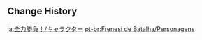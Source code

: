 {{Event Tabs
|gallery  = false
|story    = false
|subpage1 = Characters
}}

{{Trial Character/Event/Header}}
{{Trial Character/Event
|character_name         = Alhaitham
|character_level        = 80
|constellation          = 0
|weapon_name            = Iron Sting
|weapon_level           = 80
|refinement             = 1
|artifact_flower        = Dreaming Steelbloom
|artifact_feather       = Feather of Judgment
|artifact_sands         = The Sunken Years
|artifact_goblet        = Honeyed Final Feast
|artifact_circlet       = Shadow of the Sand King
|artifact_level         = 20
|set1                   = Gilded Dreams
|set1_piece_bonus       = 4
|normal_attack_talent   = 8
|elemental_skill_talent = 8
|elemental_burst_talent = 8
|hp                     = 19,675
|atk                    = 1,255
|def                    = 822
|em                     = 522
|crit_rate              = 57.1%
|crit_dmg               = 91.9%
|er                     = 135.0%
|dendro_dmg             = 68.2%
}}
{{Trial Character/Event
|character_name         = Baizhu
|character_level        = 80
|constellation          = 0
|weapon_name            = Prototype Amber
|weapon_level           = 80
|refinement             = 1
|artifact_flower        = Flower of Accolades
|artifact_feather       = Vibrant Pinion
|artifact_sands         = Orichalceous Time-Dial
|artifact_goblet        = Feast of Boundless Joy
|artifact_circlet       = General's Ancient Helm
|artifact_level         = 20
|set1                   = Tenacity of the Millelith
|set1_piece_bonus       = 2
|set2                   = Vourukasha's Glow
|set2_piece_bonus       = 2
|normal_attack_talent   = 8
|elemental_skill_talent = 8
|elemental_burst_talent = 8
|hp                     = 36,859
|atk                    = 1,132
|def                    = 540
|em                     = 105
|crit_rate              = 26.0%
|crit_dmg               = 91.9%
|er                     = 186.8%
|healing                = 35.9%
|dendro_dmg             = 25.0%
}}
{{Trial Character/Event
|character_name         = Barbara
|character_level        = 80
|constellation          = 0
|weapon_name            = Prototype Amber
|weapon_level           = 80
|refinement             = 1
|artifact_flower        = Maiden's Distant Love
|artifact_feather       = Maiden's Heart-Stricken Infatuation
|artifact_sands         = Maiden's Passing Youth
|artifact_goblet        = Maiden's Fleeting Leisure
|artifact_circlet       = Maiden's Fading Beauty
|artifact_level         = 20
|set1                   = Maiden Beloved
|set1_piece_bonus       = 4
|normal_attack_talent   = 8
|elemental_skill_talent = 8
|elemental_burst_talent = 8
|hp                     = 27,290
|atk                    = 1,099
|def                    = 712
|em                     = 105
|crit_rate              = 26.0%
|crit_dmg               = 91.9%
|er                     = 186.8%
|healing                = 50.9%
}}
{{Trial Character/Event
|character_name         = Bennett
|character_level        = 80
|constellation          = 0
|weapon_name            = Sapwood Blade
|weapon_level           = 80
|refinement             = 1
|artifact_flower        = Royal Flora
|artifact_feather       = Royal Plume
|artifact_sands         = Royal Pocket Watch
|artifact_goblet        = Royal Silver Urn
|artifact_circlet       = Royal Masque
|artifact_level         = 20
|set1                   = Noblesse Oblige
|set1_piece_bonus       = 4
|normal_attack_talent   = 8
|elemental_skill_talent = 8
|elemental_burst_talent = 8
|hp                     = 29,043
|atk                    = 1,187
|def                    = 815
|em                     = 105
|crit_rate              = 26.0%
|crit_dmg               = 91.9%
|er                     = 234.7%
}}
{{Trial Character/Event
|character_name         = Charlotte
|character_level        = 80
|constellation          = 0
|weapon_name            = Flowing Purity
|weapon_level           = 80
|refinement             = 1
|artifact_flower        = Golden Song's Variation
|artifact_feather       = Golden Bird's Shedding
|artifact_sands         = Golden Era's Prelude
|artifact_goblet        = Golden Night's Bustle
|artifact_circlet       = Golden Troupe's Reward
|artifact_level         = 20
|set1                   = Golden Troupe
|set1_piece_bonus       = 4
|normal_attack_talent   = 8
|elemental_skill_talent = 8
|elemental_burst_talent = 8
|hp                     = 19,591
|atk                    = 1,752
|def                    = 589
|em                     = 105
|crit_rate              = 57.1%
|crit_dmg               = 91.9%
|er                     = 186.8%
|cryo_dmg               = 10.0%
}}
{{Trial Character/Event
|character_name         = Collei
|character_level        = 80
|constellation          = 0
|weapon_name            = The Stringless
|weapon_level           = 80
|refinement             = 1
|artifact_flower        = Labyrinth Wayfarer
|artifact_feather       = Scholar of Vines
|artifact_sands         = A Time of Insight
|artifact_goblet        = Lamp of the Lost
|artifact_circlet       = Laurel Coronet
|artifact_level         = 20
|set1                   = Deepwood Memories
|set1_piece_bonus       = 4
|normal_attack_talent   = 8
|elemental_skill_talent = 8
|elemental_burst_talent = 8
|hp                     = 18,415
|atk                    = 1,308
|def                    = 644
|em                     = 492
|crit_rate              = 57.1%
|crit_dmg               = 91.9%
|er                     = 161.2%
|dendro_dmg             = 61.6%
}}
{{Trial Character/Event
|character_name         = Cyno
|character_level        = 80
|constellation          = 0
|weapon_name            = Moonpiercer
|weapon_level           = 80
|refinement             = 1
|artifact_flower        = Dreaming Steelbloom
|artifact_feather       = Feather of Judgment
|artifact_sands         = The Sunken Years
|artifact_goblet        = Honeyed Final Feast
|artifact_circlet       = Shadow of the Sand King
|artifact_level         = 20
|set1                   = Gilded Dreams
|set1_piece_bonus       = 4
|normal_attack_talent   = 8
|elemental_skill_talent = 8
|elemental_burst_talent = 8
|hp                     = 18,840
|atk                    = 1,371
|def                    = 899
|em                     = 522
|crit_rate              = 57.1%
|crit_dmg               = 120.7%
|er                     = 141.2%
|electro_dmg            = 46.6%
}}
{{Trial Character/Event
|character_name         = Dehya
|character_level        = 80
|constellation          = 0
|weapon_name            = The Bell
|weapon_level           = 80
|refinement             = 1
|artifact_flower        = Flower of Accolades
|artifact_feather       = Ceremonial War-Plume
|artifact_sands         = Orichalceous Time-Dial
|artifact_goblet        = Noble's Pledging Vessel
|artifact_circlet       = General's Ancient Helm
|artifact_level         = 20
|set1                   = Tenacity of the Millelith
|set1_piece_bonus       = 4
|normal_attack_talent   = 8
|elemental_skill_talent = 8
|elemental_burst_talent = 8
|hp                     = 39,356
|atk                    = 1,377
|def                    = 668
|em                     = 105
|crit_rate              = 57.1%
|crit_dmg               = 91.9%
|er                     = 135.0%
|pyro_dmg               = 46.6%
}}
{{Trial Character/Event
|character_name         = Diluc
|character_level        = 80
|constellation          = 0
|weapon_name            = Prototype Archaic
|weapon_level           = 80
|refinement             = 1
|artifact_flower        = Witch's Flower of Blaze
|artifact_feather       = Witch's Ever-Burning Plume
|artifact_sands         = Witch's End Time
|artifact_goblet        = Witch's Heart Flames
|artifact_circlet       = Witch's Scorching Hat
|artifact_level         = 20
|set1                   = Crimson Witch of Flames
|set1_piece_bonus       = 4
|normal_attack_talent   = 8
|elemental_skill_talent = 8
|elemental_burst_talent = 8
|hp                     = 19,317
|atk                    = 1,901
|def                    = 824
|em                     = 105
|crit_rate              = 40.4%
|crit_dmg               = 154.1%
|er                     = 135.0%
|pyro_dmg               = 61.6%
}}
{{Trial Character/Event
|character_name         = Diona
|character_level        = 80
|constellation          = 0
|weapon_name            = Sacrificial Bow
|weapon_level           = 80
|refinement             = 1
|artifact_flower        = Maiden's Distant Love
|artifact_feather       = Maiden's Heart-Stricken Infatuation
|artifact_sands         = Maiden's Passing Youth
|artifact_goblet        = Maiden's Fleeting Leisure
|artifact_circlet       = Maiden's Fading Beauty
|artifact_level         = 20
|set1                   = Maiden Beloved
|set1_piece_bonus       = 4
|normal_attack_talent   = 8
|elemental_skill_talent = 8
|elemental_burst_talent = 8
|hp                     = 23,938
|atk                    = 1,209
|def                    = 644
|em                     = 105
|crit_rate              = 26.0%
|crit_dmg               = 91.9%
|er                     = 214.7%
|healing                = 15.0%
}}
{{Trial Character/Event
|character_name         = Eula
|character_level        = 80
|constellation          = 0
|weapon_name            = Snow-Tombed Starsilver
|weapon_level           = 80
|refinement             = 1
|artifact_flower        = Stainless Bloom
|artifact_feather       = Wise Doctor's Pinion
|artifact_sands         = Moment of Cessation
|artifact_goblet        = Surpassing Cup
|artifact_circlet       = Mocking Mask
|artifact_level         = 20
|set1                   = Pale Flame
|set1_piece_bonus       = 4
|normal_attack_talent   = 8
|elemental_skill_talent = 8
|elemental_burst_talent = 8
|hp                     = 19,556
|atk                    = 1,764
|def                    = 791
|em                     = 105
|crit_rate              = 57.1%
|crit_dmg               = 120.7%
|er                     = 135.0%
|physical_dmg           = 114.8%
}}
{{Trial Character/Event
|character_name         = Faruzan
|character_level        = 80
|constellation          = 0
|weapon_name            = Favonius Warbow
|weapon_level           = 80
|refinement             = 1
|artifact_flower        = Gladiator's Nostalgia
|artifact_feather       = Viridescent Arrow Feather
|artifact_sands         = Gladiator's Longing
|artifact_goblet        = Viridescent Venerer's Vessel
|artifact_circlet       = Viridescent Venerer's Diadem
|artifact_level         = 20
|set1                   = Gladiator's Finale
|set1_piece_bonus       = 2
|set2                   = Viridescent Venerer
|set2_piece_bonus       = 2
|normal_attack_talent   = 8
|elemental_skill_talent = 8
|elemental_burst_talent = 8
|hp                     = 16,034
|atk                    = 1,288
|def                    = 671
|em                     = 256
|crit_rate              = 57.1%
|crit_dmg               = 91.9%
|er                     = 242.6%
|anemo_dmg              = 61.6%
}}
{{Trial Character/Event
|character_name         = Fischl
|character_level        = 80
|constellation          = 0
|weapon_name            = The Stringless
|weapon_level           = 80
|refinement             = 1
|artifact_flower        = Gladiator's Nostalgia
|artifact_feather       = Gladiator's Destiny
|artifact_sands         = Hourglass of Thunder
|artifact_goblet        = Omen of Thunderstorm
|artifact_circlet       = Thunder Summoner's Crown
|artifact_level         = 20
|set1                   = Gladiator's Finale
|set1_piece_bonus       = 2
|set2                   = Thundering Fury
|set2_piece_bonus       = 2
|normal_attack_talent   = 8
|elemental_skill_talent = 8
|elemental_burst_talent = 8
|hp                     = 15,661
|atk                    = 1,735
|def                    = 637
|em                     = 256
|crit_rate              = 57.1%
|crit_dmg               = 91.9%
|er                     = 135.0%
|electro_dmg            = 61.6%
}}
{{Trial Character/Event
|character_name         = Furina
|character_level        = 80
|constellation          = 0
|weapon_name            = Fleuve Cendre Ferryman
|weapon_level           = 80
|refinement             = 1
|artifact_flower        = Golden Song's Variation
|artifact_feather       = Golden Bird's Shedding
|artifact_sands         = Golden Era's Prelude
|artifact_goblet        = Golden Night's Bustle
|artifact_circlet       = Golden Troupe's Reward
|artifact_level         = 20
|set1                   = Golden Troupe
|set1_piece_bonus       = 4
|normal_attack_talent   = 8
|elemental_skill_talent = 8
|elemental_burst_talent = 8
|hp                     = 31,255
|atk                    = 1,185
|def                    = 736
|em                     = 105
|crit_rate              = 71.5%
|crit_dmg               = 91.9%
|er                     = 176.9%
|hydro_dmg              = 46.6%
}}
{{Trial Character/Event
|character_name         = Gaming
|character_level        = 80
|constellation          = 0
|weapon_name            = Serpent Spine
|weapon_level           = 80
|refinement             = 1
|artifact_flower        = Witch's Flower of Blaze
|artifact_feather       = Witch's Ever-Burning Plume
|artifact_sands         = Witch's End Time
|artifact_goblet        = Witch's Heart Flames
|artifact_circlet       = Witch's Scorching Hat
|artifact_level         = 20
|set1                   = Crimson Witch of Flames
|set1_piece_bonus       = 4
|normal_attack_talent   = 8
|elemental_skill_talent = 8
|elemental_burst_talent = 8
|hp                     = 17,844
|atk                    = 1,707 
|def                    = 746
|em                     = 105
|crit_rate              = 51.1%
|crit_dmg               = 154.1%
|er                     = 135.0%
|pyro_dmg               = 61.6%
}}
{{Trial Character/Event
|character_name         = Ganyu
|character_level        = 80
|constellation          = 0
|weapon_name            = Prototype Crescent
|weapon_level           = 80
|refinement             = 1
|artifact_flower        = Snowswept Memory
|artifact_feather       = Icebreaker's Resolve
|artifact_sands         = Frozen Homeland's Demise
|artifact_goblet        = Frost-Weaved Dignity
|artifact_circlet       = Broken Rime's Echo
|artifact_level         = 20
|set1                   = Blizzard Strayer
|set1_piece_bonus       = 4
|normal_attack_talent   = 8
|elemental_skill_talent = 8
|elemental_burst_talent = 8
|hp                     = 16,213
|atk                    = 1,905 
|def                    = 671
|em                     = 105
|crit_rate              = 57.1%
|crit_dmg               = 120.7%
|er                     = 135.0%
|cryo_dmg               = 61.6%
}}
{{Trial Character/Event
|character_name         = Kaedehara Kazuha
|character_level        = 80
|constellation          = 0
|weapon_name            = Sacrificial Sword
|weapon_level           = 80
|refinement             = 1
|artifact_flower        = In Remembrance of Viridescent Fields
|artifact_feather       = Viridescent Arrow Feather
|artifact_sands         = Viridescent Venerer's Determination
|artifact_goblet        = Viridescent Venerer's Vessel
|artifact_circlet       = Viridescent Venerer's Diadem
|artifact_level         = 20
|set1                   = Viridescent Venerer
|set1_piece_bonus       = 4
|normal_attack_talent   = 8
|elemental_skill_talent = 8
|elemental_burst_talent = 8
|hp                     = 19,675
|atk                    = 1,183
|def                    = 847
|em                     = 564
|crit_rate              = 26.0%
|crit_dmg               = 91.9%
|er                     = 190.8%
|anemo_dmg              = 61.6%
}}
{{Trial Character/Event
|character_name         = Kamisato Ayaka
|character_level        = 80
|constellation          = 0
|weapon_name            = Amenoma Kageuchi
|weapon_level           = 80
|refinement             = 1
|artifact_flower        = Snowswept Memory
|artifact_feather       = Icebreaker's Resolve
|artifact_sands         = Frozen Homeland's Demise
|artifact_goblet        = Frost-Weaved Dignity
|artifact_circlet       = Broken Rime's Echo
|artifact_level         = 20
|set1                   = Blizzard Strayer
|set1_piece_bonus       = 4
|normal_attack_talent   = 8
|elemental_skill_talent = 8
|elemental_burst_talent = 8
|hp                     = 19,198
|atk                    = 1,910
|def                    = 824
|em                     = 105
|crit_rate              = 57.1%
|crit_dmg               = 120.7%
|er                     = 135.0%
|cryo_dmg               = 61.6%
}}
{{Trial Character/Event
|character_name         = Kamisato Ayato
|character_level        = 80
|constellation          = 0
|weapon_name            = The Flute
|weapon_level           = 80
|refinement             = 1
|artifact_flower        = Soulscent Bloom
|artifact_feather       = Jade Leaf
|artifact_sands         = Symbol of Felicitation
|artifact_goblet        = Chalice of the Font
|artifact_circlet       = Flowing Rings
|artifact_level         = 20
|set1                   = Echoes of an Offering
|set1_piece_bonus       = 4
|normal_attack_talent   = 8
|elemental_skill_talent = 8
|elemental_burst_talent = 8
|hp                     = 23,059
|atk                    = 1,970
|def                    = 809
|em                     = 105
|crit_rate              = 57.1%
|crit_dmg               = 120.7%
|er                     = 135.0%
|hydro_dmg              = 46.6%
}}
{{Trial Character/Event
|character_name         = Keqing
|character_level        = 80
|constellation          = 0
|weapon_name            = Lion's Roar
|weapon_level           = 80
|refinement             = 1
|artifact_flower        = Thunderbird's Mercy
|artifact_feather       = Survivor of Catastrophe
|artifact_sands         = Hourglass of Thunder
|artifact_goblet        = Omen of Thunderstorm
|artifact_circlet       = Thunder Summoner's Crown
|artifact_level         = 20
|set1                   = Thundering Fury
|set1_piece_bonus       = 4
|normal_attack_talent   = 8
|elemental_skill_talent = 8
|elemental_burst_talent = 8
|hp                     = 19,437
|atk                    = 1,935
|def                    = 839
|em                     = 105
|crit_rate              = 57.1%
|crit_dmg               = 120.7%
|er                     = 135.0%
|electro_dmg            = 61.6%
}}
{{Trial Character/Event
|character_name         = Kirara
|character_level        = 80
|constellation          = 0
|weapon_name            = Sapwood Blade
|weapon_level           = 80
|refinement             = 1
|artifact_flower        = Flower of Accolades
|artifact_feather       = Vibrant Pinion
|artifact_sands         = Orichalceous Time-Dial
|artifact_goblet        = Feast of Boundless Joy
|artifact_circlet       = General's Ancient Helm
|artifact_level         = 20
|set1                   = Tenacity of the Millelith
|set1_piece_bonus       = 2
|set2                   = Vourukasha's Glow
|set2_piece_bonus       = 2
|normal_attack_talent   = 8
|elemental_skill_talent = 8
|elemental_burst_talent = 8
|hp                     = 42,640
|atk                    = 1,220
|def                    = 589
|em                     = 105
|crit_rate              = 26.0%
|crit_dmg               = 91.9%
|er                     = 162.9%
}}
{{Trial Character/Event
|character_name         = Kuki Shinobu
|character_level        = 80
|constellation          = 0
|weapon_name            = Iron Sting
|weapon_level           = 80
|refinement             = 1
|artifact_flower        = Flower of Accolades
|artifact_feather       = Ceremonial War-Plume
|artifact_sands         = Orichalceous Time-Dial
|artifact_goblet        = Noble's Pledging Vessel
|artifact_circlet       = General's Ancient Helm
|artifact_level         = 20
|set1                   = Tenacity of the Millelith
|set1_piece_bonus       = 4
|normal_attack_talent   = 8
|elemental_skill_talent = 8
|elemental_burst_talent = 8
|hp                     = 32,985
|atk                    = 1,153
|def                    = 794
|em                     = 256
|crit_rate              = 26.0%
|crit_dmg               = 91.9%
|er                     = 135.0%
|healing                = 35.9%
}}
{{Trial Character/Event
|character_name         = Layla
|character_level        = 80
|constellation          = 0
|weapon_name            = Favonius Sword
|weapon_level           = 80
|refinement             = 1
|artifact_flower        = Snowswept Memory
|artifact_feather       = Icebreaker's Resolve
|artifact_sands         = Frozen Homeland's Demise
|artifact_goblet        = Frost-Weaved Dignity
|artifact_circlet       = Broken Rime's Echo
|artifact_level         = 20
|set1                   = Blizzard Strayer
|set1_piece_bonus       = 4
|normal_attack_talent   = 8
|elemental_skill_talent = 8
|elemental_burst_talent = 8
|hp                     = 30,914
|atk                    = 1,102
|def                    = 699
|em                     = 105
|crit_rate              = 57.1%
|crit_dmg               = 91.9%
|er                     = 190.8%
|cryo_dmg               = 15.0%
}}
{{Trial Character/Event
|character_name         = Lyney
|character_level        = 80
|constellation          = 0
|weapon_name            = Royal Bow
|weapon_level           = 80
|refinement             = 1
|artifact_flower        = Hunter's Brooch
|artifact_feather       = Masterpiece's Overture
|artifact_sands         = Moment of Judgment
|artifact_goblet        = Forgotten Vessel
|artifact_circlet       = Veteran's Visage
|artifact_level         = 20
|set1                   = Marechaussee Hunter
|set1_piece_bonus       = 4
|normal_attack_talent   = 8
|elemental_skill_talent = 8
|elemental_burst_talent = 8
|hp                     = 17,407
|atk                    = 2,058
|def                    = 579
|em                     = 105
|crit_rate              = 71.5%
|crit_dmg               = 91.9%
|er                     = 135.0%
|pyro_dmg               = 46.6%
}}
{{Trial Character/Event
|character_name         = Nahida
|character_level        = 80
|constellation          = 0
|weapon_name            = Wandering Evenstar
|weapon_level           = 80
|refinement             = 1
|artifact_flower        = Labyrinth Wayfarer
|artifact_feather       = Scholar of Vines
|artifact_sands         = A Time of Insight
|artifact_goblet        = Lamp of the Lost
|artifact_circlet       = Laurel Coronet
|artifact_level         = 20
|set1                   = Deepwood Memories
|set1_piece_bonus       = 4
|normal_attack_talent   = 8
|elemental_skill_talent = 8
|elemental_burst_talent = 8
|hp                     = 16,762
|atk                    = 1,412
|def                    = 677
|em                     = 715
|crit_rate              = 26.0%
|crit_dmg               = 91.9%
|er                     = 135.0%
|dendro_dmg             = 61.6%
}}
{{Trial Character/Event
|character_name         = Navia
|character_level        = 80
|constellation          = 0
|weapon_name            = Tidal Shadow
|weapon_level           = 80
|refinement             = 1
|artifact_flower        = Selfless Floral Accessory
|artifact_feather       = Honest Quill
|artifact_sands         = Faithful Hourglass
|artifact_goblet        = Magnanimous Ink Bottle
|artifact_circlet       = Compassionate Ladies' Hat
|artifact_level         = 20
|set1                   = Nighttime Whispers in the Echoing Woods
|set1_piece_bonus       = 4
|normal_attack_talent   = 8
|elemental_skill_talent = 8
|elemental_burst_talent = 8
|hp                     = 21,785
|atk                    = 2,374
|def                    = 833
|em                     = 105
|crit_rate              = 57.1%
|crit_dmg               = 120.7%
|er                     = 135.0%
|geo_dmg                = 46.6%
}}
{{Trial Character/Event
|character_name         = Neuvillette
|character_level        = 80
|constellation          = 0
|weapon_name            = Sacrificial Jade
|weapon_level           = 80
|refinement             = 1
|artifact_flower        = Hunter's Brooch
|artifact_feather       = Masterpiece's Overture
|artifact_sands         = Moment of Judgment
|artifact_goblet        = Forgotten Vessel
|artifact_circlet       = Veteran's Visage
|artifact_level         = 20
|set1                   = Marechaussee Hunter
|set1_piece_bonus       = 4
|normal_attack_talent   = 8
|elemental_skill_talent = 8
|elemental_burst_talent = 8
|hp                     = 31,179
|atk                    = 1,093
|def                    = 617
|em                     = 145
|crit_rate              = 59.5%
|crit_dmg               = 182.9%
|er                     = 135.0%
|hydro_dmg              = 76.6%
}}
{{Trial Character/Event
|character_name         = Nilou
|character_level        = 80
|constellation          = 0
|weapon_name            = Xiphos' Moonlight
|weapon_level           = 80
|refinement             = 1
|artifact_flower        = Ay-Khanoum's Myriad
|artifact_feather       = Wilting Feast
|artifact_sands         = A Moment Congealed
|artifact_goblet        = Secret-Keeper's Magic Bottle
|artifact_circlet       = Amethyst Crown
|artifact_level         = 20
|set1                   = Flower of Paradise Lost
|set1_piece_bonus       = 4
|normal_attack_talent   = 8
|elemental_skill_talent = 8
|elemental_burst_talent = 8
|hp                     = 40,196
|atk                    = 1,225
|def                    = 769
|em                     = 572
|crit_rate              = 26.0%
|crit_dmg               = 91.9%
|er                     = 155.6%
}}
{{Trial Character/Event
|character_name         = Raiden Shogun
|character_level        = 80
|constellation          = 0
|weapon_name            = "The Catch"
|weapon_level           = 80
|refinement             = 1
|artifact_flower        = Magnificent Tsuba
|artifact_feather       = Sundered Feather
|artifact_sands         = Storm Cage
|artifact_goblet        = Scarlet Vessel
|artifact_circlet       = Ornate Kabuto
|artifact_level         = 20
|set1                   = Emblem of Severed Fate
|set1_piece_bonus       = 4
|normal_attack_talent   = 8
|elemental_skill_talent = 8
|elemental_burst_talent = 8
|hp                     = 19,246
|atk                    = 1,280
|def                    = 829
|em                     = 105
|crit_rate              = 57.1%
|crit_dmg               = 91.9%
|er                     = 272.7%
|electro_dmg            = 115.7%
}}
{{Trial Character/Event
|character_name         = Rosaria
|character_level        = 80
|constellation          = 0
|weapon_name            = Dragonspine Spear
|weapon_level           = 80
|refinement             = 1
|artifact_flower        = Bloodstained Flower of Iron
|artifact_feather       = Bloodstained Black Plume
|artifact_sands         = Bloodstained Final Hour
|artifact_goblet        = Bloodstained Chevalier's Goblet
|artifact_circlet       = Bloodstained Iron Mask
|artifact_level         = 20
|set1                   = Bloodstained Chivalry
|set1_piece_bonus       = 4
|normal_attack_talent   = 8
|elemental_skill_talent = 8
|elemental_burst_talent = 8
|hp                     = 18,696
|atk                    = 1,522
|def                    = 753
|em                     = 105
|crit_rate              = 57.1%
|crit_dmg               = 91.9%
|er                     = 135.0%
|physical_dmg           = 146.2%
}}
{{Trial Character/Event
|character_name         = Sangonomiya Kokomi
|character_level        = 80
|constellation          = 0
|weapon_name            = Prototype Amber
|weapon_level           = 80
|refinement             = 1
|artifact_flower        = Sea-Dyed Blossom
|artifact_feather       = Deep Palace's Plume
|artifact_sands         = Cowry of Parting
|artifact_goblet        = Pearl Cage
|artifact_circlet       = Crown of Watatsumi
|artifact_level         = 20
|set1                   = Ocean-Hued Clam
|set1_piece_bonus       = 4
|normal_attack_talent   = 8
|elemental_skill_talent = 8
|elemental_burst_talent = 8
|hp                     = 32,786
|atk                    = 1,339
|def                    = 697
|em                     = 105
|crit_rate              = -74.0%
|crit_dmg               = 91.9%
|er                     = 135.0%
|healing                = 75.9%
|hydro_dmg              = 68.2%
}}
{{Trial Character/Event
|character_name         = Wriothesley
|character_level        = 80
|constellation          = 0
|weapon_name            = Solar Pearl
|weapon_level           = 80
|refinement             = 1
|artifact_flower        = Hunter's Brooch
|artifact_feather       = Masterpiece's Overture
|artifact_sands         = Moment of Judgment
|artifact_goblet        = Forgotten Vessel
|artifact_circlet       = Veteran's Visage
|artifact_level         = 20
|set1                   = Marechaussee Hunter
|set1_piece_bonus       = 4
|normal_attack_talent   = 8
|elemental_skill_talent = 8
|elemental_burst_talent = 8
|hp                     = 19,914
|atk                    = 1,771
|def                    = 803
|em                     = 105
|crit_rate              = 51.1%
|crit_dmg               = 182.9%
|er                     = 135.0%
|cryo_dmg               = 46.6%
}}
{{Trial Character/Event
|character_name         = Xiangling
|character_level        = 80
|constellation          = 0
|weapon_name            = Dragon's Bane
|weapon_level           = 80
|refinement             = 1
|artifact_flower        = Royal Flora
|artifact_feather       = Royal Plume
|artifact_sands         = Witch's End Time
|artifact_goblet        = Witch's Heart Flames
|artifact_circlet       = Witch's Scorching Hat
|artifact_level         = 20
|set1                   = Noblesse Oblige
|set1_piece_bonus       = 2
|set2                   = Crimson Witch of Flames
|set2_piece_bonus       = 2
|normal_attack_talent   = 8
|elemental_skill_talent = 8
|elemental_burst_talent = 8
|hp                     = 19,721
|atk                    = 1,390
|def                    = 712
|em                     = 378
|crit_rate              = 57.1%
|crit_dmg               = 91.9%
|er                     = 135.0%
|pyro_dmg               = 61.6%
}}
{{Trial Character/Event
|character_name         = Xianyun
|character_level        = 80
|constellation          = 0
|weapon_name            = Oathsworn Eye
|weapon_level           = 80
|refinement             = 1
|artifact_flower        = Forgotten Oath of Days Past
|artifact_feather       = Recollection of Days Past
|artifact_sands         = Echoing Sound From Days Past
|artifact_goblet        = Promised Dream of Days Past
|artifact_circlet       = Poetry of Days Past
|artifact_level         = 20
|set1                   = Song of Days Past
|set1_piece_bonus       = 4
|normal_attack_talent   = 8
|elemental_skill_talent = 8
|elemental_burst_talent = 8
|hp                     = 16,810
|atk                    = 2,442
|def                    = 613
|em                     = 105
|crit_rate              = 26.0%
|crit_dmg               = 91.9%
|er                     = 186.8%
|healing                = 15.0%
}}
{{Trial Character/Event
|character_name         = Xiao
|character_level        = 80
|constellation          = 0
|weapon_name            = Deathmatch
|weapon_level           = 80
|refinement             = 1
|artifact_flower        = Flowering Life
|artifact_feather       = Feather of Nascent Light
|artifact_sands         = Solar Relic
|artifact_goblet        = Moment of the Pact
|artifact_circlet       = Thundering Poise
|artifact_level         = 20
|set1                   = Vermillion Hereafter
|set1_piece_bonus       = 4
|normal_attack_talent   = 8
|elemental_skill_talent = 8
|elemental_burst_talent = 8
|hp                     = 19,078
|atk                    = 1,864
|def                    = 839
|em                     = 105
|crit_rate              = 73.9%
|crit_dmg               = 154.1%
|er                     = 135.0%
|anemo_dmg              = 46.6%
}}
{{Trial Character/Event
|character_name         = Xingqiu
|character_level        = 80
|constellation          = 0
|weapon_name            = Sacrificial Sword
|weapon_level           = 80
|refinement             = 1
|artifact_flower        = Royal Flora
|artifact_feather       = Royal Plume
|artifact_sands         = Copper Compass
|artifact_goblet        = Goblet of Thundering Deep
|artifact_circlet       = Wine-Stained Tricorne
|artifact_level         = 20
|set1                   = Noblesse Oblige
|set1_piece_bonus       = 2
|set2                   = Heart of Depth
|set2_piece_bonus       = 2
|normal_attack_talent   = 8
|elemental_skill_talent = 8
|elemental_burst_talent = 8
|hp                     = 16,673
|atk                    = 1,191
|def                    = 801
|em                     = 105
|crit_rate              = 57.1%
|crit_dmg               = 91.9%
|er                     = 242.6%
|hydro_dmg              = 81.6%
}}
{{Trial Character/Event
|character_name         = Yae Miko
|character_level        = 80
|constellation          = 0
|weapon_name            = The Widsith
|weapon_level           = 80
|refinement             = 1
|artifact_flower        = Entangling Bloom
|artifact_feather       = Shaft of Remembrance
|artifact_sands         = Hourglass of Thunder
|artifact_goblet        = Omen of Thunderstorm
|artifact_circlet       = Thunder Summoner's Crown
|artifact_level         = 20
|set1                   = Shimenawa's Reminiscence
|set1_piece_bonus       = 2
|set2                   = Thundering Fury
|set2_piece_bonus       = 2
|normal_attack_talent   = 8
|elemental_skill_talent = 8
|elemental_burst_talent = 8
|hp                     = 16,774
|atk                    = 1,766
|def                    = 609
|em                     = 105
|crit_rate              = 71.5%
|crit_dmg               = 142.2%
|er                     = 135.0%
|electro_dmg            = 61.6%
}}
{{Trial Character/Event
|character_name         = Yaoyao
|character_level        = 80
|constellation          = 0
|weapon_name            = Favonius Lance
|weapon_level           = 80
|refinement             = 1
|artifact_flower        = Labyrinth Wayfarer
|artifact_feather       = Scholar of Vines
|artifact_sands         = A Time of Insight
|artifact_goblet        = Lamp of the Lost
|artifact_circlet       = Laurel Coronet
|artifact_level         = 20
|set1                   = Deepwood Memories
|set1_piece_bonus       = 4
|normal_attack_talent   = 8
|elemental_skill_talent = 8
|elemental_burst_talent = 8
|hp                     = 30,807
|atk                    = 1,264
|def                    = 794
|em                     = 155
|crit_rate              = 26.0%
|crit_dmg               = 91.9%
|er                     = 169.1%
|healing                = 35.9%
|dendro_dmg             = 15.0%
}}
{{Trial Character/Event
|character_name         = Yelan
|character_level        = 80
|constellation          = 0
|weapon_name            = Sacrificial Bow
|weapon_level           = 80
|refinement             = 1
|artifact_flower        = Magnificent Tsuba
|artifact_feather       = Sundered Feather
|artifact_sands         = Storm Cage
|artifact_goblet        = Scarlet Vessel
|artifact_circlet       = Ornate Kabuto
|artifact_level         = 20
|set1                   = Emblem of Severed Fate
|set1_piece_bonus       = 4
|normal_attack_talent   = 8
|elemental_skill_talent = 8
|elemental_burst_talent = 8
|hp                     = 28,986
|atk                    = 1,418
|def                    = 589
|em                     = 105
|crit_rate              = 71.5%
|crit_dmg               = 91.9%
|er                     = 234.7%
}}
{{Trial Character/Event
|character_name         = Yoimiya
|character_level        = 80
|constellation          = 0
|weapon_name            = Rust
|weapon_level           = 80
|refinement             = 1
|artifact_flower        = Entangling Bloom
|artifact_feather       = Shaft of Remembrance
|artifact_sands         = Morning Dew's Moment
|artifact_goblet        = Hopeful Heart
|artifact_circlet       = Capricious Visage
|artifact_level         = 20
|set1                   = Shimenawa's Reminiscence
|set1_piece_bonus       = 4
|normal_attack_talent   = 8
|elemental_skill_talent = 8
|elemental_burst_talent = 8
|hp                     = 18,813
|atk                    = 2,199
|def                    = 655
|em                     = 105
|crit_rate              = 40.4%
|crit_dmg               = 154.1%
|er                     = 135.0%
|pyro_dmg               = 46.6%
}}
{{Trial Character/Event/Footer}}

==Change History==
{{Change History|4.4}}

[[ja:全力勝負！/キャラクター]]
[[pt-br:Frenesi de Batalha/Personagens]]
